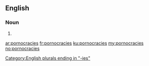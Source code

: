 ==English==

===Noun===
{{head|en|plural}}

# {{plural of|pornocracy|lang=en|nocat=1}}

[[Category:English plurals ending in "-ies"]]

[[ar:pornocracies]]
[[fr:pornocracies]]
[[ku:pornocracies]]
[[my:pornocracies]]
[[no:pornocracies]]